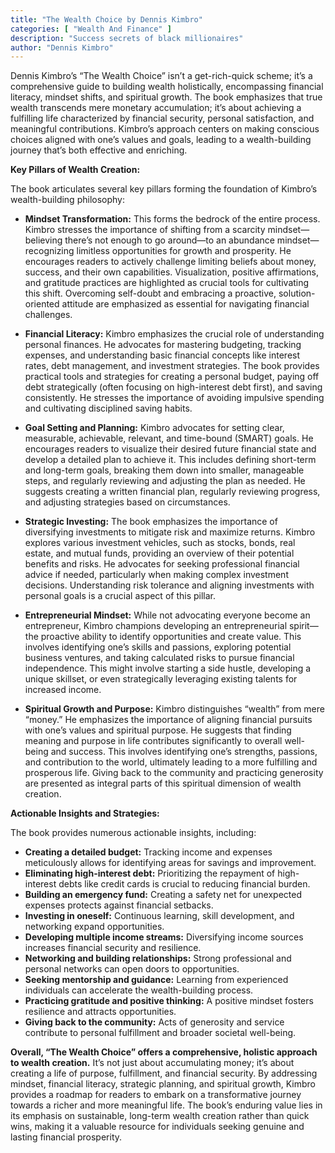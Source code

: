 ```yaml
---
title: "The Wealth Choice by Dennis Kimbro"
categories: [ "Wealth And Finance" ]
description: "Success secrets of black millionaires"
author: "Dennis Kimbro"
---
```

Dennis Kimbro's "The Wealth Choice" isn't a get-rich-quick scheme; it's a comprehensive guide to building wealth holistically, encompassing financial literacy, mindset shifts, and spiritual growth.  The book emphasizes that true wealth transcends mere monetary accumulation; it's about achieving a fulfilling life characterized by financial security, personal satisfaction, and meaningful contributions.  Kimbro's approach centers on making conscious choices aligned with one's values and goals, leading to a wealth-building journey that's both effective and enriching.

**Key Pillars of Wealth Creation:**

The book articulates several key pillars forming the foundation of Kimbro's wealth-building philosophy:

* **Mindset Transformation:** This forms the bedrock of the entire process. Kimbro stresses the importance of shifting from a scarcity mindset—believing there's not enough to go around—to an abundance mindset—recognizing limitless opportunities for growth and prosperity. He encourages readers to actively challenge limiting beliefs about money, success, and their own capabilities.  Visualization, positive affirmations, and gratitude practices are highlighted as crucial tools for cultivating this shift.  Overcoming self-doubt and embracing a proactive, solution-oriented attitude are emphasized as essential for navigating financial challenges.

* **Financial Literacy:**  Kimbro emphasizes the crucial role of understanding personal finances. He advocates for mastering budgeting, tracking expenses, and understanding basic financial concepts like interest rates, debt management, and investment strategies.  The book provides practical tools and strategies for creating a personal budget, paying off debt strategically (often focusing on high-interest debt first), and saving consistently.  He stresses the importance of avoiding impulsive spending and cultivating disciplined saving habits.

* **Goal Setting and Planning:**  Kimbro advocates for setting clear, measurable, achievable, relevant, and time-bound (SMART) goals.  He encourages readers to visualize their desired future financial state and develop a detailed plan to achieve it. This includes defining short-term and long-term goals, breaking them down into smaller, manageable steps, and regularly reviewing and adjusting the plan as needed.  He suggests creating a written financial plan, regularly reviewing progress, and adjusting strategies based on circumstances.

* **Strategic Investing:** The book emphasizes the importance of diversifying investments to mitigate risk and maximize returns.  Kimbro explores various investment vehicles, such as stocks, bonds, real estate, and mutual funds, providing an overview of their potential benefits and risks.  He advocates for seeking professional financial advice if needed, particularly when making complex investment decisions.  Understanding risk tolerance and aligning investments with personal goals is a crucial aspect of this pillar.

* **Entrepreneurial Mindset:** While not advocating everyone become an entrepreneur, Kimbro champions developing an entrepreneurial spirit—the proactive ability to identify opportunities and create value. This involves identifying one's skills and passions, exploring potential business ventures, and taking calculated risks to pursue financial independence.  This might involve starting a side hustle, developing a unique skillset, or even strategically leveraging existing talents for increased income.

* **Spiritual Growth and Purpose:** Kimbro distinguishes "wealth" from mere "money." He emphasizes the importance of aligning financial pursuits with one's values and spiritual purpose. He suggests that finding meaning and purpose in life contributes significantly to overall well-being and success. This involves identifying one's strengths, passions, and contribution to the world, ultimately leading to a more fulfilling and prosperous life.  Giving back to the community and practicing generosity are presented as integral parts of this spiritual dimension of wealth creation.

**Actionable Insights and Strategies:**

The book provides numerous actionable insights, including:

* **Creating a detailed budget:** Tracking income and expenses meticulously allows for identifying areas for savings and improvement.
* **Eliminating high-interest debt:**  Prioritizing the repayment of high-interest debts like credit cards is crucial to reducing financial burden.
* **Building an emergency fund:**  Creating a safety net for unexpected expenses protects against financial setbacks.
* **Investing in oneself:**  Continuous learning, skill development, and networking expand opportunities.
* **Developing multiple income streams:**  Diversifying income sources increases financial security and resilience.
* **Networking and building relationships:**  Strong professional and personal networks can open doors to opportunities.
* **Seeking mentorship and guidance:**  Learning from experienced individuals can accelerate the wealth-building process.
* **Practicing gratitude and positive thinking:**  A positive mindset fosters resilience and attracts opportunities.
* **Giving back to the community:**  Acts of generosity and service contribute to personal fulfillment and broader societal well-being.


**Overall, "The Wealth Choice" offers a comprehensive, holistic approach to wealth creation.**  It's not just about accumulating money; it's about creating a life of purpose, fulfillment, and financial security.  By addressing mindset, financial literacy, strategic planning, and spiritual growth, Kimbro provides a roadmap for readers to embark on a transformative journey towards a richer and more meaningful life.  The book’s enduring value lies in its emphasis on sustainable, long-term wealth creation rather than quick wins, making it a valuable resource for individuals seeking genuine and lasting financial prosperity.

